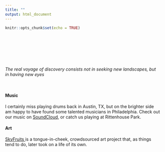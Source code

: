 ```yaml
---
title: ""
output: html_document
---
```


```r
knitr::opts_chunk$set(echo = TRUE)
```

<style type="text/css">
.title {
  display: none;
}

#getting-started img {
  margin-right: 1px;
}

</style>

<div class="row" style="padding-top: 90px;">
<div class="col-sm-6">

*The real voyage of discovery consists not in seeking new landscapes,
            but in having new eyes*

</br>

#### Music

I certainly miss playing drums back in Austin, TX, but on the brighter side am happy to have found some talented musicians in Philadelphia. Check out our music on <a href = "https://soundcloud.com/user-77041470" target = "_blank"> SoundCloud</a>, or catch us playing at Rittenhouse Park.


#### Art 

<a href = "http://www.skyfruits.org/" target = "_blank">SkyFruits </a> is a tongue-in-cheek, crowdsourced art project that, as things tend to do, later took on a life of its own.
